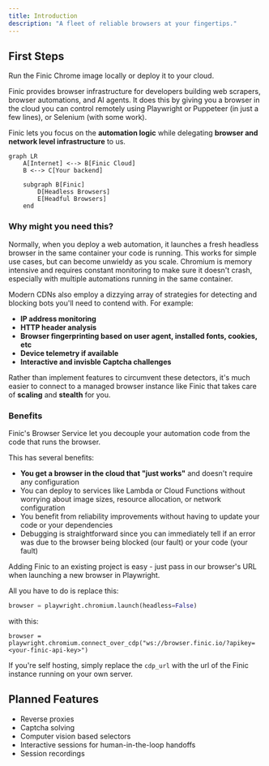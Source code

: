 ```yaml
---
title: Introduction
description: "A fleet of reliable browsers at your fingertips."
---
```

## First Steps

<CardGroup cols={2}>
  <Card
    title="Self Hosting"
    icon="pen-to-square"
    href="https://docs.finic.ai/self-hosting"
  >
    Run the Finic Chrome image locally or deploy it to your cloud.
  </Card>
</CardGroup>

Finic provides browser infrastructure for developers building web scrapers, browser automations, and AI agents. It does this by giving you a browser in the cloud you can control remotely using Playwright or Puppeteer (in just a few lines), 
or Selenium (with some work).

Finic lets you focus on the **automation logic** while delegating **browser and network level infrastructure** to us.

```mermaid
graph LR
    A[Internet] <--> B[Finic Cloud]
    B <--> C[Your backend]
    
    subgraph B[Finic]
        D[Headless Browsers]
        E[Headful Browsers]
    end
```
### Why might you need this?
Normally, when you deploy a web automation, it launches a fresh headless browser in the same container your code is running. This works for simple use cases, but can become unwieldy as you scale. 
Chromium is memory intensive and requires constant monitoring to make sure it doesn't crash, especially with multiple automations running in the same container. 

Modern CDNs also employ a dizzying array of strategies for detecting and blocking bots you'll need to contend with. For example:
- **IP address monitoring**
- **HTTP header analysis**
- **Browser fingerprinting based on user agent, installed fonts, cookies, etc**
- **Device telemetry if available**
- **Interactive and invisble Captcha challenges**

Rather than implement features to circumvent these detectors, it's much easier to connect to a managed browser instance like Finic that takes care of **scaling** and
**stealth** for you.

### Benefits
Finic's Browser Service let you decouple your automation code from the code that runs the browser.

This has several benefits:
- **You get a browser in the cloud that "just works"** and doesn't require any configuration
- You can deploy to services like Lambda or Cloud Functions without worrying about image sizes, resource allocation, or network configuration
- You benefit from reliability improvements without having to update your code or your dependencies
- Debugging is straightforward since you can immediately tell if an error was due to the browser being blocked (our fault) or your code (your fault)

Adding Finic to an existing project is easy - just pass in our browser's URL when launching a new browser in Playwright.

All you have to do is replace this:
```python
browser = playwright.chromium.launch(headless=False)
```
with this:
```
browser = playwright.chromium.connect_over_cdp("ws://browser.finic.io/?apikey=<your-finic-api-key>")
```

If you're self hosting, simply replace the `cdp_url` with the url of the Finic instance running on your own server.

##  Planned Features
- Reverse proxies
- Captcha solving
- Computer vision based selectors
- Interactive sessions for human-in-the-loop handoffs
- Session recordings